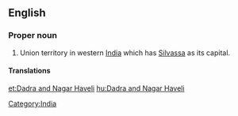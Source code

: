==English==
{{wikipedia}}

===Proper noun===
{{en-proper noun}}
# Union territory in western [[India]] which has [[Silvassa]] as its capital.

====Translations====
{{trans-top|Indian territory}}
{{trans-mid}}
{{trans-bottom}}

[[Category:India]]

[[et:Dadra and Nagar Haveli]]
[[hu:Dadra and Nagar Haveli]]